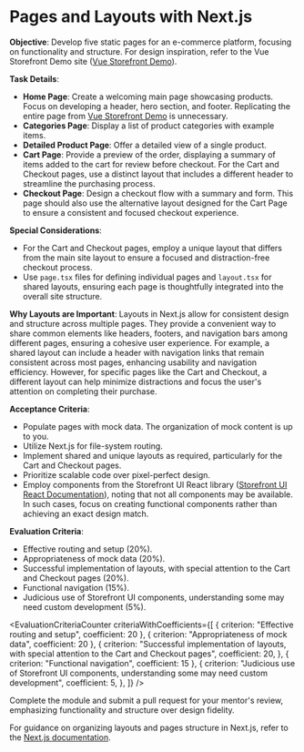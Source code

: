 
# Pages and Layouts with Next.js

**Objective**: Develop five static pages for an e-commerce platform, focusing on functionality and structure. For design inspiration, refer to the Vue Storefront Demo site ([Vue Storefront Demo](https://demo.vuestorefront.io/)).

**Task Details**:

- **Home Page**: Create a welcoming main page showcasing products. Focus on developing a header, hero section, and footer. Replicating the entire page from [Vue Storefront Demo](https://demo.vuestorefront.io/) is unnecessary.
- **Categories Page**: Display a list of product categories with example items.
- **Detailed Product Page**: Offer a detailed view of a single product.
- **Cart Page**: Provide a preview of the order, displaying a summary of items added to the cart for review before checkout. For the Cart and Checkout pages, use a distinct layout that includes a different header to streamline the purchasing process.
- **Checkout Page**: Design a checkout flow with a summary and form. This page should also use the alternative layout designed for the Cart Page to ensure a consistent and focused checkout experience.

**Special Considerations**:

- For the Cart and Checkout pages, employ a unique layout that differs from the main site layout to ensure a focused and distraction-free checkout process.
- Use `page.tsx` files for defining individual pages and `layout.tsx` for shared layouts, ensuring each page is thoughtfully integrated into the overall site structure.

**Why Layouts are Important**:
Layouts in Next.js allow for consistent design and structure across multiple pages. They provide a convenient way to share common elements like headers, footers, and navigation bars among different pages, ensuring a cohesive user experience. For example, a shared layout can include a header with navigation links that remain consistent across most pages, enhancing usability and navigation efficiency. However, for specific pages like the Cart and Checkout, a different layout can help minimize distractions and focus the user's attention on completing their purchase.

**Acceptance Criteria**:

- Populate pages with mock data. The organization of mock content is up to you.
- Utilize Next.js for file-system routing.
- Implement shared and unique layouts as required, particularly for the Cart and Checkout pages.
- Prioritize scalable code over pixel-perfect design.
- Employ components from the Storefront UI React library ([Storefront UI React Documentation](https://docs.storefrontui.io/v2/react/getting-started.html)), noting that not all components may be available. In such cases, focus on creating functional components rather than achieving an exact design match.

**Evaluation Criteria**:

- Effective routing and setup (20%).
- Appropriateness of mock data (20%).
- Successful implementation of layouts, with special attention to the Cart and Checkout pages (20%).
- Functional navigation (15%).
- Judicious use of Storefront UI components, understanding some may need custom development (5%).

<EvaluationCriteriaCounter
  criteriaWithCoefficients={[
    { criterion: "Effective routing and setup", coefficient: 20 },
    { criterion: "Appropriateness of mock data", coefficient: 20 },
    {
      criterion:
        "Successful implementation of layouts, with special attention to the Cart and Checkout pages",
      coefficient: 20,
    },
    { criterion: "Functional navigation", coefficient: 15 },
    {
      criterion:
        "Judicious use of Storefront UI components, understanding some may need custom development",
      coefficient: 5,
    },
  ]}
/>

Complete the module and submit a pull request for your mentor's review, emphasizing functionality and structure over design fidelity.

For guidance on organizing layouts and pages structure in Next.js, refer to the [Next.js documentation](https://nextjs.org/learn/dashboard-app/creating-layouts-and-pages).
